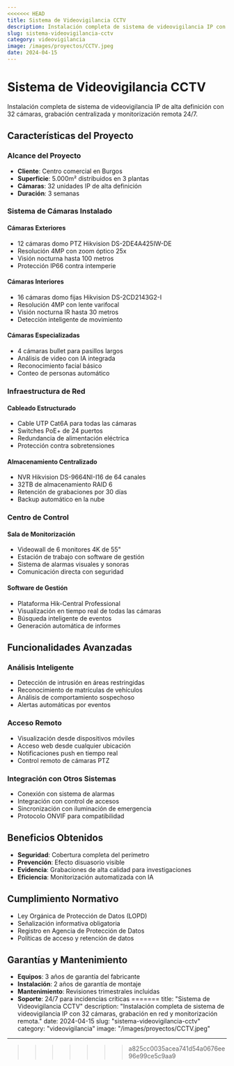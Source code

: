 ```yaml
---
<<<<<<< HEAD
title: Sistema de Videovigilancia CCTV
description: Instalación completa de sistema de videovigilancia IP con 32 cámaras, grabación en red y monitorización remota.
slug: sistema-videovigilancia-cctv
category: videovigilancia
image: /images/proyectos/CCTV.jpeg
date: 2024-04-15
---
```


# Sistema de Videovigilancia CCTV

Instalación completa de sistema de videovigilancia IP de alta definición con 32 cámaras, grabación centralizada y monitorización remota 24/7.

## Características del Proyecto

### Alcance del Proyecto
- **Cliente**: Centro comercial en Burgos
- **Superficie**: 5.000m² distribuidos en 3 plantas
- **Cámaras**: 32 unidades IP de alta definición
- **Duración**: 3 semanas

### Sistema de Cámaras Instalado

#### Cámaras Exteriores
- 12 cámaras domo PTZ Hikvision DS-2DE4A425IW-DE
- Resolución 4MP con zoom óptico 25x
- Visión nocturna hasta 100 metros
- Protección IP66 contra intemperie

#### Cámaras Interiores
- 16 cámaras domo fijas Hikvision DS-2CD2143G2-I
- Resolución 4MP con lente varifocal
- Visión nocturna IR hasta 30 metros
- Detección inteligente de movimiento

#### Cámaras Especializadas
- 4 cámaras bullet para pasillos largos
- Análisis de video con IA integrada
- Reconocimiento facial básico
- Conteo de personas automático

### Infraestructura de Red

#### Cableado Estructurado
- Cable UTP Cat6A para todas las cámaras
- Switches PoE+ de 24 puertos
- Redundancia de alimentación eléctrica
- Protección contra sobretensiones

#### Almacenamiento Centralizado
- NVR Hikvision DS-9664NI-I16 de 64 canales
- 32TB de almacenamiento RAID 6
- Retención de grabaciones por 30 días
- Backup automático en la nube

### Centro de Control

#### Sala de Monitorización
- Videowall de 6 monitores 4K de 55"
- Estación de trabajo con software de gestión
- Sistema de alarmas visuales y sonoras
- Comunicación directa con seguridad

#### Software de Gestión
- Plataforma Hik-Central Professional
- Visualización en tiempo real de todas las cámaras
- Búsqueda inteligente de eventos
- Generación automática de informes

## Funcionalidades Avanzadas

### Análisis Inteligente
- Detección de intrusión en áreas restringidas
- Reconocimiento de matrículas de vehículos
- Análisis de comportamiento sospechoso
- Alertas automáticas por eventos

### Acceso Remoto
- Visualización desde dispositivos móviles
- Acceso web desde cualquier ubicación
- Notificaciones push en tiempo real
- Control remoto de cámaras PTZ

### Integración con Otros Sistemas
- Conexión con sistema de alarmas
- Integración con control de accesos
- Sincronización con iluminación de emergencia
- Protocolo ONVIF para compatibilidad

## Beneficios Obtenidos

- **Seguridad**: Cobertura completa del perímetro
- **Prevención**: Efecto disuasorio visible
- **Evidencia**: Grabaciones de alta calidad para investigaciones
- **Eficiencia**: Monitorización automatizada con IA

## Cumplimiento Normativo

- Ley Orgánica de Protección de Datos (LOPD)
- Señalización informativa obligatoria
- Registro en Agencia de Protección de Datos
- Políticas de acceso y retención de datos

## Garantías y Mantenimiento

- **Equipos**: 3 años de garantía del fabricante
- **Instalación**: 2 años de garantía de montaje
- **Mantenimiento**: Revisiones trimestrales incluidas
- **Soporte**: 24/7 para incidencias críticas
=======
title: "Sistema de Videovigilancia CCTV"
description: "Instalación completa de sistema de videovigilancia IP con 32 cámaras, grabación en red y monitorización remota."
date: 2024-04-15
slug: "sistema-videovigilancia-cctv"
category: "videovigilancia"
image: "/images/proyectos/CCTV.jpeg"
---
>>>>>>> a825cc0035acea741d54a0676ee96e99ce5c9aa9
